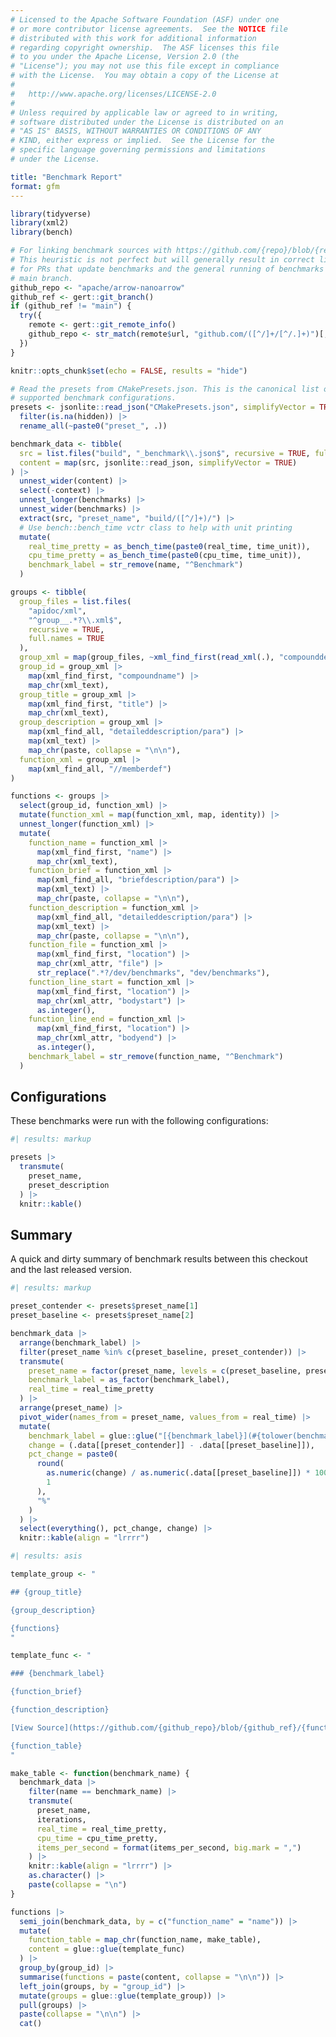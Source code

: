 ```yaml
---
# Licensed to the Apache Software Foundation (ASF) under one
# or more contributor license agreements.  See the NOTICE file
# distributed with this work for additional information
# regarding copyright ownership.  The ASF licenses this file
# to you under the Apache License, Version 2.0 (the
# "License"); you may not use this file except in compliance
# with the License.  You may obtain a copy of the License at
#
#   http://www.apache.org/licenses/LICENSE-2.0
#
# Unless required by applicable law or agreed to in writing,
# software distributed under the License is distributed on an
# "AS IS" BASIS, WITHOUT WARRANTIES OR CONDITIONS OF ANY
# KIND, either express or implied.  See the License for the
# specific language governing permissions and limitations
# under the License.

title: "Benchmark Report"
format: gfm
---
```


```r
library(tidyverse)
library(xml2)
library(bench)

# For linking benchmark sources with https://github.com/{repo}/blob/{ref}/file#Lxx
# This heuristic is not perfect but will generally result in correct links
# for PRs that update benchmarks and the general running of benchmarks on the
# main branch.
github_repo <- "apache/arrow-nanoarrow"
github_ref <- gert::git_branch()
if (github_ref != "main") {
  try({
    remote <- gert::git_remote_info()
    github_repo <- str_match(remote$url, "github.com/([^/]+/[^/.]+)")[,2]
  })
}

knitr::opts_chunk$set(echo = FALSE, results = "hide")
```

```r
# Read the presets from CMakePresets.json. This is the canonical list of
# supported benchmark configurations.
presets <- jsonlite::read_json("CMakePresets.json", simplifyVector = TRUE)$configurePresets |>
  filter(is.na(hidden)) |>
  rename_all(~paste0("preset_", .))
```

```r
benchmark_data <- tibble(
  src = list.files("build", "_benchmark\\.json$", recursive = TRUE, full.names = TRUE),
  content = map(src, jsonlite::read_json, simplifyVector = TRUE)
) |>
  unnest_wider(content) |>
  select(-context) |>
  unnest_longer(benchmarks) |>
  unnest_wider(benchmarks) |>
  extract(src, "preset_name", "build/([^/]+)/") |>
  # Use bench::bench_time vctr class to help with unit printing
  mutate(
    real_time_pretty = as_bench_time(paste0(real_time, time_unit)),
    cpu_time_pretty = as_bench_time(paste0(cpu_time, time_unit)),
    benchmark_label = str_remove(name, "^Benchmark")
  )
```

```r
groups <- tibble(
  group_files = list.files(
    "apidoc/xml",
    "^group__.*?\\.xml$",
    recursive = TRUE,
    full.names = TRUE
  ),
  group_xml = map(group_files, ~xml_find_first(read_xml(.), "compounddef")),
  group_id = group_xml |>
    map(xml_find_first, "compoundname") |>
    map_chr(xml_text),
  group_title = group_xml |>
    map(xml_find_first, "title") |>
    map_chr(xml_text),
  group_description = group_xml |>
    map(xml_find_all, "detaileddescription/para") |>
    map(xml_text) |>
    map_chr(paste, collapse = "\n\n"),
  function_xml = group_xml |>
    map(xml_find_all, "//memberdef")
)

functions <- groups |>
  select(group_id, function_xml) |>
  mutate(function_xml = map(function_xml, map, identity)) |>
  unnest_longer(function_xml) |>
  mutate(
    function_name = function_xml |>
      map(xml_find_first, "name") |>
      map_chr(xml_text),
    function_brief = function_xml |>
      map(xml_find_all, "briefdescription/para") |>
      map(xml_text) |>
      map_chr(paste, collapse = "\n\n"),
    function_description = function_xml |>
      map(xml_find_all, "detaileddescription/para") |>
      map(xml_text) |>
      map_chr(paste, collapse = "\n\n"),
    function_file = function_xml |>
      map(xml_find_first, "location") |>
      map_chr(xml_attr, "file") |>
      str_replace(".*?/dev/benchmarks", "dev/benchmarks"),
    function_line_start = function_xml |>
      map(xml_find_first, "location") |>
      map_chr(xml_attr, "bodystart") |>
      as.integer(),
    function_line_end = function_xml |>
      map(xml_find_first, "location") |>
      map_chr(xml_attr, "bodyend") |>
      as.integer(),
    benchmark_label = str_remove(function_name, "^Benchmark")
  )
```

## Configurations

These benchmarks were run with the following configurations:

```r
#| results: markup

presets |>
  transmute(
    preset_name,
    preset_description
  ) |>
  knitr::kable()
```

## Summary

A quick and dirty summary of benchmark results between this checkout and the last released version.

```r
#| results: markup

preset_contender <- presets$preset_name[1]
preset_baseline <- presets$preset_name[2]

benchmark_data |>
  arrange(benchmark_label) |>
  filter(preset_name %in% c(preset_baseline, preset_contender)) |>
  transmute(
    preset_name = factor(preset_name, levels = c(preset_baseline, preset_contender)),
    benchmark_label = as_factor(benchmark_label),
    real_time = real_time_pretty
  ) |>
  arrange(preset_name) |>
  pivot_wider(names_from = preset_name, values_from = real_time) |>
  mutate(
    benchmark_label = glue::glue("[{benchmark_label}](#{tolower(benchmark_label)})"),
    change = (.data[[preset_contender]] - .data[[preset_baseline]]),
    pct_change = paste0(
      round(
        as.numeric(change) / as.numeric(.data[[preset_baseline]]) * 100,
        1
      ),
      "%"
    )
  ) |>
  select(everything(), pct_change, change) |>
  knitr::kable(align = "lrrrr")
```

```r
#| results: asis

template_group <- "

## {group_title}

{group_description}

{functions}
"

template_func <- "

### {benchmark_label}

{function_brief}

{function_description}

[View Source](https://github.com/{github_repo}/blob/{github_ref}/{function_file}#L{function_line_start}-L{function_line_end})

{function_table}
"

make_table <- function(benchmark_name) {
  benchmark_data |>
    filter(name == benchmark_name) |>
    transmute(
      preset_name,
      iterations,
      real_time = real_time_pretty,
      cpu_time = cpu_time_pretty,
      items_per_second = format(items_per_second, big.mark = ",")
    ) |>
    knitr::kable(align = "lrrrr") |>
    as.character() |>
    paste(collapse = "\n")
}

functions |>
  semi_join(benchmark_data, by = c("function_name" = "name")) |>
  mutate(
    function_table = map_chr(function_name, make_table),
    content = glue::glue(template_func)
  ) |>
  group_by(group_id) |>
  summarise(functions = paste(content, collapse = "\n\n")) |>
  left_join(groups, by = "group_id") |>
  mutate(groups = glue::glue(template_group)) |>
  pull(groups) |>
  paste(collapse = "\n\n") |>
  cat()
```
